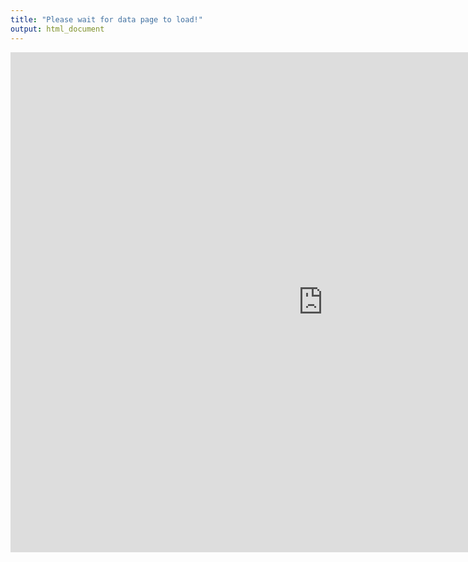 ```yaml
---
title: "Please wait for data page to load!"
output: html_document
---
```


<iframe width="1000" height="800" src="https://fmendez.shinyapps.io/template/" frameborder="0" allowfullscreen></iframe>

